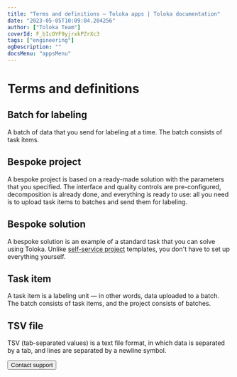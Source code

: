 ```yaml
---
title: "Terms and definitions — Toloka apps | Toloka documentation"
date: "2023-05-05T10:09:04.204256"
author: ["Toloka Team"]
coverId: F_bIcOYF9yjrxkPZrXc3
tags: ["engineering"]
ogDescription: ""
docsMenu: "appsMenu"
---
```


# Terms and definitions

## Batch for labeling

A batch of data that you send for labeling at a time. The batch consists of task items.

## Bespoke project

A bespoke project is based on a ready-made solution with the parameters that you specified. The interface and quality controls are pre-configured, decomposition is already done, and everything is ready to use: all you need is to upload task items to batches and send them for labeling.

## Bespoke solution

A bespoke solution is an example of a standard task that you can solve using Toloka. Unlike [self-service project](/docs/guide/overview#project) templates, you don't have to set up everything yourself.

## Task item

A task item is a labeling unit &mdash; in other words, data uploaded to a batch. The batch consists of task items, and the project consists of batches.

## TSV file

TSV (tab-separated values) is a text file format, in which data is separated by a tab, and lines are separated by a newline symbol.

<Button themeColor="light" view="default" size="l" type="link" url="/docs/guide/troubleshooting/support?form-source=apps-glossary">Contact support</Button>